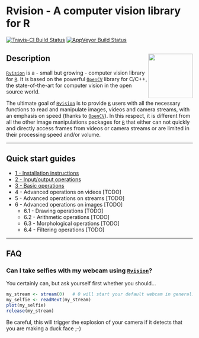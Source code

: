 # Rvision - A computer vision library for R

[![Travis-CI Build Status](https://travis-ci.org/swarm-lab/Rvision.svg?branch=master)](https://travis-ci.org/swarm-lab/Rvision)
[![AppVeyor Build Status](https://ci.appveyor.com/api/projects/status/github/swarm-lab/Rvision?branch=master&svg=true)](https://ci.appveyor.com/project/swarm-lab/Rvision)

## Description <img src="reference/figures/logo.png" align="right" alt="" width="120" />

[`Rvision`](https://github.com/swarm-lab/Rvision) is a - small but growing - 
computer vision library for [`R`](https://cran.r-project.org). It is based on 
the powerful [`OpenCV`](http://opencv.org/) library for C/C++, the state-of-the-art
for computer vision in the open source world. 

The ultimate goal of [`Rvision`](https://github.com/swarm-lab/Rvision) is to 
provide [`R`](https://cran.r-project.org) users with all the necessary functions 
to read and manipulate images, videos and camera streams, with an emphasis on 
speed (thanks to [`OpenCV`](http://opencv.org/)). In this respect, it is different
from all the other image manipulations packages for [`R`](https://cran.r-project.org)
that either can not quickly and directly access frames from videos or camera 
streams or are limited in their processing speed and/or volume. 

---

## Quick start guides 

+ [1 - Installation instructions](/Rvision/articles/z1_install.html)
+ [2 - Input/output operations](/Rvision/articles/z2_io.html)
+ [3 - Basic operations](/Rvision/articles/z3_basic.html)
+ 4 - Advanced operations on videos [TODO]
+ 5 - Advanced operations on streams [TODO]
+ 6 - Advanced operations on images [TODO]
    + 6.1 - Drawing operations [TODO]
    + 6.2 - Arithmetic operations [TODO]
    + 6.3 - Morphological operations [TODO]
    + 6.4 - Filtering operations [TODO]

--- 

## FAQ

### Can I take selfies with my webcam using [`Rvision`](https://github.com/swarm-lab/Rvision)?

You certainly can, but ask yourself first whether you should...

```r
my_stream <- stream(0)   # 0 will start your default webcam in general. 
my_selfie <- readNext(my_stream)
plot(my_selfie)
release(my_stream)
```

Be careful, this will trigger the explosion of your camera if it detects that 
you are making a duck face ;-)
